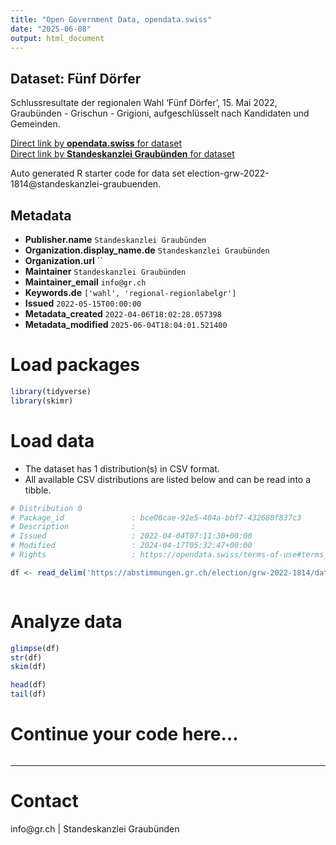 ```yaml
---
title: "Open Government Data, opendata.swiss"
date: "2025-06-08"
output: html_document
---
```


## Dataset: Fünf Dörfer

Schlussresultate der regionalen Wahl 'Fünf Dörfer', 15. Mai 2022, Graubünden - Grischun - Grigioni, aufgeschlüsselt nach Kandidaten und Gemeinden.

[Direct link by **opendata.swiss** for dataset](https://opendata.swiss/de/dataset/funf-dorfer)<br>
[Direct link by **Standeskanzlei Graubünden** for dataset](https://abstimmungen.gr.ch/election/grw-2022-1814/data)

Auto generated R starter code for data set election-grw-2022-1814@standeskanzlei-graubuenden.

## Metadata

- **Publisher.name** `Standeskanzlei Graubünden`
- **Organization.display_name.de** `Standeskanzlei Graubünden`
- **Organization.url** ``
- **Maintainer** `Standeskanzlei Graubünden`
- **Maintainer_email** `info@gr.ch`
- **Keywords.de** `['wahl', 'regional-regionlabelgr']`
- **Issued** `2022-05-15T00:00:00`
- **Metadata_created** `2022-04-06T18:02:28.057398`
- **Metadata_modified** `2025-06-04T18:04:01.521400`


# Load packages

```r

library(tidyverse)
library(skimr)

```

# Load data

-   The dataset has 1 distribution(s) in CSV format.
-   All available CSV distributions are listed below and can be read into a tibble.

```r

# Distribution 0
# Package_id               : bce06cae-92e5-404a-bbf7-432680f837c3
# Description              : 
# Issued                   : 2022-04-04T07:11:30+00:00
# Modified                 : 2024-04-17T05:32:47+00:00
# Rights                   : https://opendata.swiss/terms-of-use#terms_by

df <- read_delim('https://abstimmungen.gr.ch/election/grw-2022-1814/data-csv')



```

# Analyze data

```r

glimpse(df)
str(df)
skim(df)

head(df)
tail(df)

```

# Continue your code here...

```r

```

------------------------------------------------------------------------

# Contact

info@gr.ch | Standeskanzlei Graubünden
